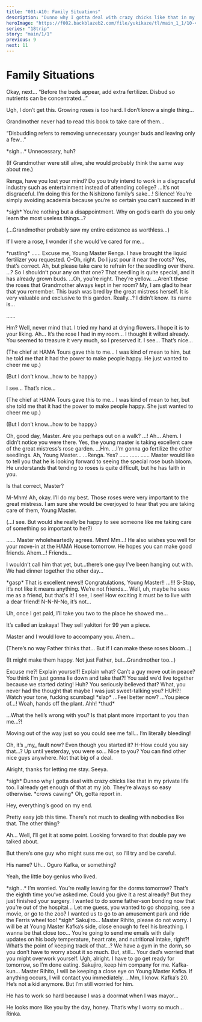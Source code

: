 ```yaml
---
title: "001-A10: Family Situations"
description: "Dunno why I gotta deal with crazy chicks like that in my private life too. I already get enough of that at my job. They’re always so easy otherwise."
heroImage: "https://f002.backblazeb2.com/file/yukikaze/tl/main_1_1/10-4.jpg"
series: "18trip"
story: "main/1/1"
previous: 9
next: 11
---
```



# Family Situations

<Divider loc="Nishizono Household - Rose Garden" />

<StoryImg src="https://f002.backblazeb2.com/file/yukikaze/tl/main_1_1/10-1.jpg" alt="1" />

<Bubble character="Renga">
Okay, next… “Before the buds appear, add extra fertilizer. Disbud so nutrients can be concentrated…”

Ugh, I don’t get this. Growing roses is too hard. I don’t know a single thing…

Grandmother never had to read this book to take care of them…

“Disbudding refers to removing unnecessary younger buds and leaving only a few…”

&ast;sigh…&ast; Unnecessary, huh?

<p class="t">(If Grandmother were still alive, she would probably think the same way about me.)</p>
</Bubble>

<Divider fb="start" />

<StoryImg src="https://f002.backblazeb2.com/file/yukikaze/assets/bg/00_049_000.jpg" alt="Rose garden" type="bg sepia" />

<Bubble character="Renga’s Grandmother">
Renga, have you lost your mind? Do you truly intend to work in a disgraceful industry such as entertainment instead of attending college?
</Bubble>

<Bubble character="Renga">
…It’s not disgraceful. I’m doing this for the Nishizono family’s sake…!
</Bubble>

<Bubble character="Renga’s Grandmother">
Silence! You’re simply avoiding academia because you’re so certain you can’t succeed in it!

&ast;sigh&ast; You’re nothing but a disappointment. Why on god’s earth do you only learn the most useless things…?
</Bubble>

<Divider fb="end" />

<StoryImg src="https://f002.backblazeb2.com/file/yukikaze/tl/main_1_1/10-2.jpg" alt="2" />

<Bubble character="Renga">
<p class="t">(…Grandmother probably saw my entire existence as worthless…)</p>

If I were a rose, I wonder if she would’ve cared for me…
</Bubble>

<Narration>
&ast;rustling&ast;
</Narration>

<Bubble character="Renga">
……
</Bubble>

<Bubble character="Butler">
Excuse me, Young Master Renga. I have brought the liquid fertilizer you requested.
</Bubble>

<Bubble character="Renga">
O-Oh, right. Do I just pour it near the roots?
</Bubble>

<Bubble character="Butler">
Yes, that’s correct. Ah, but please take care to refrain for the seedling over there.
</Bubble>

<Bubble character="Renga">
…? So I shouldn’t pour any on that one?
</Bubble>

<Bubble character="Butler">
That seedling is quite special, and it has already grown buds.
</Bubble>

<Bubble character="Renga">
…Oh, you’re right. They’re yellow.
</Bubble>

<StoryImg src="https://f002.backblazeb2.com/file/yukikaze/assets/obj/015.webp" alt="Yellow rose" type="obj" />

<Bubble character="Renga">
…Aren’t these the roses that Grandmother always kept in her room?
</Bubble>

<Bubble character="Butler">
My, I am glad to hear that you remember. This bush was bred by the great mistress herself. It is very valuable and exclusive to this garden.
</Bubble>

<Bubble character="Renga">
Really…? I didn’t know.
</Bubble>

<Bubble character="Butler">
Its name is…

……
</Bubble>

<Bubble character="Renga">
Hm?
</Bubble>

<Bubble character="Butler">
Well, never mind that. I tried my hand at drying flowers. I hope it is to your liking.
</Bubble>

<Bubble character="Renga">
Ah… It’s the rose I had in my room… I thought it wilted already.
</Bubble>

<Bubble character="Butler">
You seemed to treasure it very much, so I preserved it.
</Bubble>

<Diff g="m">
<Bubble character="Renga">
I see… That’s nice…

<p class="t">(The chief at HAMA Tours gave this to me… I was kind of mean to him, but he told me that it had the power to make people happy. He just wanted to cheer me up.)</p>

<p class="t">(But I don’t know…how to be happy.)</p>
</Bubble>
</Diff>
<Diff g="f">
<Bubble character="Renga">
I see… That’s nice…

<p class="t">(The chief at HAMA Tours gave this to me… I was kind of mean to her, but she told me that it had the power to make people happy. She just wanted to cheer me up.)</p>

<p class="t">(But I don’t know…how to be happy.)</p>
</Bubble>
</Diff>

<Bubble character="Butler">
Oh, good day, Master. Are you perhaps out on a walk?
</Bubble>

<Bubble character="Renga">
…!
</Bubble>

<Bubble character="Renga’s Father">
Ah… Ahem. I didn’t notice you were there.
</Bubble>

<Bubble character="Butler">
Yes, the young master is taking excellent care of the great mistress’s rose garden.
</Bubble>

<Bubble character="Renga’s Father">
…Hm.
</Bubble>

<Bubble character="Renga">
…I’m gonna go fertilize the other seedlings.
</Bubble>

<Bubble character="Butler">
Ah, Young Master…
</Bubble>

<Bubble character="Renga’s Father">
…Renga.
</Bubble>

<Bubble character="Renga">
Yes?
</Bubble>

<Bubble character="Renga’s Father">
……
</Bubble>

<Bubble character="Renga">
……
</Bubble>

<Bubble character="Renga’s Father">
……
</Bubble>

<Bubble character="Butler">
Master would like to tell you that he is looking forward to seeing the special rose bush bloom. He understands that tending to roses is quite difficult, but he has faith in you.

Is that correct, Master?
</Bubble>

<Bubble character="Renga’s Father">
M-Mhm!
</Bubble>

<Bubble character="Renga">
Ah, okay. I’ll do my best.
</Bubble>

<Bubble character="Butler">
Those roses were very important to the great mistress. I am sure she would be overjoyed to hear that you are taking care of them, Young Master.
</Bubble>

<Bubble character="Renga">
<p class="t">(…I see. But would she really be happy to see someone like me taking care of something so important to her?)</p>
</Bubble>

<Bubble character="Renga’s Father">
……
</Bubble>

<Bubble character="Butler">
Master wholeheartedly agrees.
</Bubble>

<Bubble character="Renga’s Father">
Mhm! Mm…!
</Bubble>

<Bubble character="Butler">
He also wishes you well for your move-in at the HAMA House tomorrow. He hopes you can make good friends.
</Bubble>

<Bubble character="Renga’s Father">
Ahem…!
</Bubble>

<Bubble character="Renga">
Friends…

I wouldn’t call him that yet, but…there’s one guy I’ve been hanging out with. We had dinner together the other day…
</Bubble>

<Bubble character="Butler">
&ast;gasp&ast; That is excellent news!! Congratulations, Young Master!!
</Bubble>

<Bubble character="Renga’s Father">
…!!!
</Bubble>

<Bubble character="Renga">
S-Stop, it’s not like it means anything. We’re not friends… Well, uh, maybe he sees me as a friend, but that's it!
</Bubble>

<Bubble character="Butler">
I see, I see! How exciting it must be to live with a dear friend!
</Bubble>

<Bubble character="Renga">
N-N-N-No, it’s not…

Uh, once I get paid, I’ll take you two to the place he showed me…

It’s called an izakaya! They sell yakitori for 99 yen a piece.
</Bubble>

<Bubble character="Butler">
Master and I would love to accompany you.
</Bubble>

<Bubble character="Renga’s Father">
Ahem…
</Bubble>

<Bubble character="Renga">
<p class="t">(There’s no way Father thinks that… But if I can make these roses bloom…)</p>

<p class="t">(It might make them happy. Not just Father, but…Grandmother too…)</p>
</Bubble>

<Divider loc="Yokohama Station" />

<StoryImg src="https://f002.backblazeb2.com/file/yukikaze/tl/main_1_1/10-3.jpg" alt="3" />

<Bubble character="Angry Beauty">
Excuse me?! Explain yourself!
</Bubble>

<Bubble character="Ten">
Explain what? Can’t a guy move out in peace?
</Bubble>

<Bubble character="Angry Beauty">
You think I’m just gonna lie down and take that?! You said we’d live together because we started dating!
</Bubble>

<Bubble character="Ten">
Huh? You seriously believed that? What, you never had the thought that maybe I was just sweet-talking you?
</Bubble>

<Bubble character="Angry Beauty">
HUH?! Watch your tone, fucking scumbag! &ast;slap&ast;
</Bubble>

<Bubble character="Ten">
…Feel better now?
</Bubble>

<Bubble character="Angry Beauty">
…You piece of…!
</Bubble>

<Bubble character="Ten">
Woah, hands off the plant.
</Bubble>

<Bubble character="Angry Beauty">
Ahh! &ast;thud&ast;

…What the hell’s wrong with you? Is that plant more important to you than me…?!

Moving out of the way just so you could see me fall… I’m literally bleeding!
</Bubble>

<Bubble character="Ten">
Oh, it’s _my_ fault now? Even though you started it?
</Bubble>

<Bubble character="Angry Beauty">
H-How could you say that…? Up until yesterday, you were so…
</Bubble>

<Bubble character="Ten">
Nice to you? You can find other nice guys anywhere. Not that big of a deal.

Alright, thanks for letting me stay. Seeya.
</Bubble>

<Divider loc="HAMA Streets" />

<StoryImg src="https://f002.backblazeb2.com/file/yukikaze/tl/main_1_1/10-4.jpg" alt="4" />

<Bubble character="Ten">
&ast;sigh&ast; Dunno why I gotta deal with crazy chicks like that in my private life too. I already get enough of that at my job. They’re always so easy otherwise.
</Bubble>

<Narration>
&ast;crows cawing&ast;
</Narration>

<Bubble character="Ten">
Oh, gotta report in.

Hey, everything’s good on my end.

Pretty easy job this time. There’s not much to dealing with nobodies like that. The other thing?

Ah… Well, I’ll get it at some point. Looking forward to that double pay we talked about.

But there’s one guy who might suss me out, so I’ll try and be careful.

His name? Uh… Oguro Kafka, or something?

Yeah, the little boy genius who lived.
</Bubble>

<Divider loc="Oguro Household" />

<StoryImg src="https://f002.backblazeb2.com/file/yukikaze/tl/main_1_1/10-5.jpg" alt="5" />

<Bubble character="Rihito">
&ast;sigh…&ast; I’m worried. You’re really leaving for the dorms tomorrow?
</Bubble>

<Bubble character="Kafka">
That’s the eighth time you’ve asked me. Could you give it a rest already?
</Bubble>

<Bubble character="Rihito">
But they just finished your surgery. I wanted to do some father-son bonding now that you’re out of the hospital…
</Bubble>

<Bubble character="Kafka">
Let me guess, you wanted to go shopping, see a movie, or go to the zoo?
</Bubble>

<Bubble character="Rihito">
I wanted us to go to an amusement park and ride the Ferris wheel too!
</Bubble>

<Bubble character="Kafka">
&ast;sigh&ast; Sakujiro…
</Bubble>

<Bubble character="Sakujiro">
Master Rihito, please do not worry. I will be at Young Master Kafka’s side, close enough to feel his breathing.
</Bubble>

<Bubble character="Rihito">
I wanna be that close too… You’re going to send me emails with daily updates on his body temperature, heart rate, and nutritional intake, right?!
</Bubble>

<Bubble character="Kafka">
What’s the point of keeping track of that…? We have a gym in the dorm, so you don’t have to worry about it so much.
</Bubble>

<Bubble character="Rihito">
But, still… Your dad’s worried that you might overwork yourself.
</Bubble>

<Bubble character="Kafka">
Ugh, alright. I have to go get ready for tomorrow, so I’m done eating. Sakujiro, keep him company for me.
</Bubble>

<Bubble character="Rihito">
Kafka-kun…
</Bubble>

<Bubble character="Sakujiro">
Master Rihito, I will be keeping a close eye on Young Master Kafka. If anything occurs, I will contact you immediately.
</Bubble>

<Bubble character="Rihito">
…Mm, I know. Kafka’s 20. He’s not a kid anymore. But I’m still worried for him.

He has to work so hard because I was a doormat when I was mayor…
</Bubble>

<StoryImg src="https://f002.backblazeb2.com/file/yukikaze/assets/obj/016.webp" alt="Picture of Oguro Rinka" type="obj" />

<Bubble character="Rihito">
He looks more like you by the day, honey. That’s why I worry so much…Rinka.
</Bubble>
